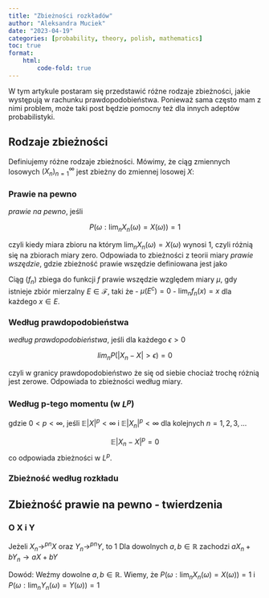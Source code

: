 ```yaml
---
title: "Zbieżności rozkładów"
author: "Aleksandra Muciek"
date: "2023-04-19"
categories: [probability, theory, polish, mathematics]
toc: true
format: 
    html: 
        code-fold: true
---
```




W tym artykule postaram się przedstawić różne rodzaje zbieżności, jakie występują w rachunku prawdopodobieństwa. Ponieważ sama często mam z nimi problem, może taki post będzie pomocny też dla innych adeptów probabilistyki.

## Rodzaje zbieżności

Definiujemy różne rodzaje zbieżności. Mówimy, że ciąg zmiennych losowych $(X_n)_{n=1}^\infty$ jest zbieżny do zmiennej losowej $X$:

### Prawie na pewno

*prawie na pewno*, jeśli

$$
P({\omega: \lim_n X_n(\omega) = X(\omega)}) = 1
$$

czyli kiedy miara zbioru na którym $\lim_n X_n(\omega) = X(\omega)$ wynosi 1, czyli różnią się na zbiorach miary zero. Odpowiada to zbieżności z teorii miary *prawie wszędzie*, gdzie zbieżność prawie wszędzie definiowana jest jako

Ciąg $(f_n)$ zbiega do funkcji $f$ prawie wszędzie względem miary $\mu$, gdy istnieje zbiór mierzalny $E \in \mathcal{F}$, taki że
- $\mu(E^c) = 0$
- $\lim_n f_n(x) = x$ dla każdego $x \in E$.

### Według prawdopodobieństwa

*według prawdopodobieństwa*, jeśli dla każdego $\epsilon > 0$

$$
lim_n P(|X_n - X| > \epsilon) = 0
$$

czyli w granicy prawdopodobieństwo że się od siebie chociaż trochę różnią jest zerowe. Odpowiada to zbieżności według miary.

### Według p-tego momentu (w $L^p$)

gdzie $0 < p < \infty$, jeśli $\mathbb{E}|X|^p < \infty$ i $\mathbb{E}|X_n|^p < \infty$ dla kolejnych $n =1, 2, 3, ...$

$$
\mathbb{E} |X_n - X|^p = 0
$$
co odpowiada zbieżności w $L^p$.

### Zbieżność według rozkładu

## Zbieżność prawie na pewno - twierdzenia

### O X i Y

Jeżeli $X_n \to^{pn} X$ oraz $Y_n \to^{pn} Y$, to
1 Dla dowolnych $a, b \in \mathbb{R}$ zachodzi $aX_n + bY_n \to aX + bY$

Dowód:
Weźmy dowolne $a, b \in \mathbb{R}$. Wiemy, że $P({\omega: \lim_n X_n(\omega) = X(\omega)}) = 1$ i $P({\omega: \lim_n Y_n(\omega) = Y(\omega)}) = 1$